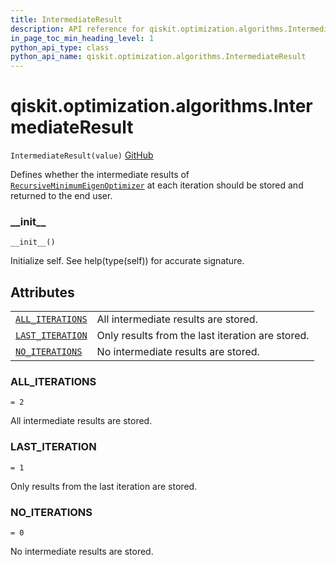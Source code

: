 ```yaml
---
title: IntermediateResult
description: API reference for qiskit.optimization.algorithms.IntermediateResult
in_page_toc_min_heading_level: 1
python_api_type: class
python_api_name: qiskit.optimization.algorithms.IntermediateResult
---
```


<span id="qiskit-optimization-algorithms-intermediateresult" />

# qiskit.optimization.algorithms.IntermediateResult

<span id="qiskit.optimization.algorithms.IntermediateResult" />

`IntermediateResult(value)` [GitHub](https://github.com/qiskit-community/qiskit-aqua/tree/stable/0.8/qiskit/optimization/algorithms/recursive_minimum_eigen_optimizer.py "view source code")

Defines whether the intermediate results of [`RecursiveMinimumEigenOptimizer`](qiskit.optimization.algorithms.RecursiveMinimumEigenOptimizer "qiskit.optimization.algorithms.RecursiveMinimumEigenOptimizer") at each iteration should be stored and returned to the end user.

### \_\_init\_\_

<span id="qiskit.optimization.algorithms.IntermediateResult.__init__" />

`__init__()`

Initialize self. See help(type(self)) for accurate signature.

## Attributes

|                                                                                                                                                          |                                                  |
| -------------------------------------------------------------------------------------------------------------------------------------------------------- | ------------------------------------------------ |
| [`ALL_ITERATIONS`](#qiskit.optimization.algorithms.IntermediateResult.ALL_ITERATIONS "qiskit.optimization.algorithms.IntermediateResult.ALL_ITERATIONS") | All intermediate results are stored.             |
| [`LAST_ITERATION`](#qiskit.optimization.algorithms.IntermediateResult.LAST_ITERATION "qiskit.optimization.algorithms.IntermediateResult.LAST_ITERATION") | Only results from the last iteration are stored. |
| [`NO_ITERATIONS`](#qiskit.optimization.algorithms.IntermediateResult.NO_ITERATIONS "qiskit.optimization.algorithms.IntermediateResult.NO_ITERATIONS")    | No intermediate results are stored.              |

<span id="qiskit.optimization.algorithms.IntermediateResult.ALL_ITERATIONS" />

### ALL\_ITERATIONS

`= 2`

All intermediate results are stored.

<span id="qiskit.optimization.algorithms.IntermediateResult.LAST_ITERATION" />

### LAST\_ITERATION

`= 1`

Only results from the last iteration are stored.

<span id="qiskit.optimization.algorithms.IntermediateResult.NO_ITERATIONS" />

### NO\_ITERATIONS

`= 0`

No intermediate results are stored.

